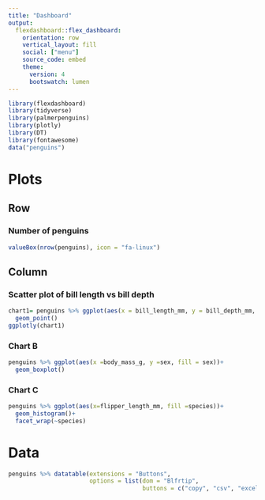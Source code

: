 ```yaml
---
title: "Dashboard"
output: 
  flexdashboard::flex_dashboard:
    orientation: row
    vertical_layout: fill
    social: ["menu"]
    source_code: embed
    theme:
      version: 4
      bootswatch: lumen
---
```


```r
library(flexdashboard)
library(tidyverse)
library(palmerpenguins)
library(plotly)
library(DT)
library(fontawesome)
data("penguins")

```
Plots
=======================================================================



Row
---------------------------------------------------------------------
### Number of penguins

```r
valueBox(nrow(penguins), icon = "fa-linux")
```



Column {.tabset}
-----------------------------------------------------------------------

### Scatter plot of bill length vs bill depth

```r
chart1= penguins %>% ggplot(aes(x = bill_length_mm, y = bill_depth_mm, color = species))+
  geom_point()
ggplotly(chart1)
```


### Chart B

```r
penguins %>% ggplot(aes(x =body_mass_g, y =sex, fill = sex))+
  geom_boxplot()
```

### Chart C

```r
penguins %>% ggplot(aes(x=flipper_length_mm, fill =species))+
  geom_histogram()+
  facet_wrap(~species)
```

Data
=====================================================================

```r
penguins %>% datatable(extensions = "Buttons",
                       options = list(dom = "Blfrtip",
                                      buttons = c("copy", "csv", "excel", "pdf", "print")))
```

